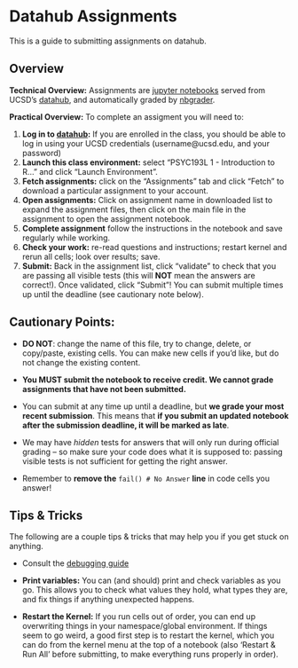 # Datahub Assignments

This is a guide to submitting assignments on datahub.

## Overview  

**Technical Overview:**  Assignments are [jupyter notebooks](https://jupyter-notebook.readthedocs.io/en/stable/) served from UCSD's [datahub](https://datahub.ucsd.edu), and automatically graded by [nbgrader](https://nbgrader.readthedocs.io/en/stable/).     

**Practical Overview:**  To complete an assigment you will need to:    

1. **Log in to [datahub](https://datahub.ucsd.edu):**  If you are enrolled in the class, you should be able to log in using your UCSD credentials (username@ucsd.edu, and your password)    
2. **Launch this class environment:** select "PSYC193L 1 - Introduction to R..." and click "Launch Environment".   
3. **Fetch assignments:** click on the "Assignments" tab and click "Fetch" to download a particular assignment to your account.
4. **Open assignments:**  Click on assignment name in downloaded list to expand the assignment files, then click on the main file in the assignment to open the assignment notebook.
5. **Complete assignment** follow the instructions in the notebook and save regularly while working.
6. **Check your work:** re-read questions and instructions; restart kernel and rerun all cells; look over results; save.
7. **Submit:**  Back in the assignment list, click "validate"  to check that you are passing all visible tests (this will **NOT** mean the answers are correct!).  Once validated, click "Submit"!  You can submit multiple times up until the deadline (see cautionary note below).

## Cautionary Points:  

- **DO NOT**: change the name of this file, try to change, delete, or copy/paste, existing cells. You can make new cells if you'd like, but do not change the existing content.

- **You MUST submit the notebook to receive credit. We cannot grade assignments that have not been submitted.**

- You can submit at any time up until a deadline, but **we grade your most recent submission**. This means that **if you submit an updated notebook after the submission deadline, it will be marked as late**.

- We may have *hidden* tests for answers that will only run during official grading -- so make sure your code does what it is supposed to: passing visible tests is not sufficient for getting the right answer.

- Remember to **remove the** `fail() # No Answer` **line** in code cells you answer!

## Tips & Tricks

The following are a couple tips & tricks that may help you if you get stuck on anything.
  
- Consult the [debugging guide](debugging.md)

- **Print variables:** You can (and should) print and check variables as you go. This allows you to check what values they hold, what types they are, and fix things if anything unexpected happens.

- **Restart the Kernel:** If you run cells out of order, you can end up overwriting things in your namespace/global environment. If things seem to go weird, a good first step is to restart the kernel, which you can do from the kernel menu at the top of a notebook (also 'Restart & Run All' before submitting, to make everything runs properly in order).
